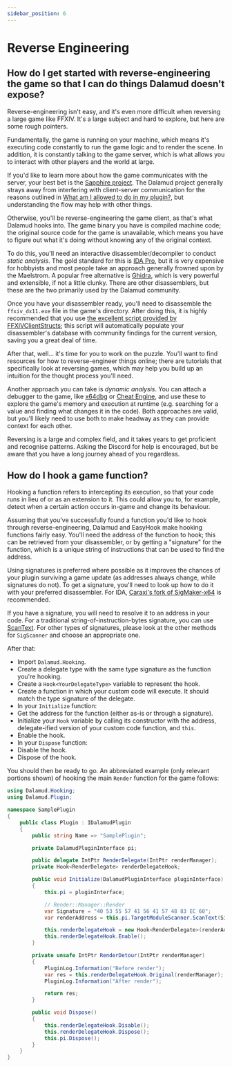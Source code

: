 ```yaml
---
sidebar_position: 6
---
```



# Reverse Engineering

<Construction />
<TOCInline toc={toc} />

## How do I get started with reverse-engineering the game so that I can do things Dalamud doesn't expose?

Reverse-engineering isn't easy, and it's even more difficult when reversing a
large game like FFXIV. It's a large subject and hard to explore, but here are
some rough pointers.

Fundamentally, the game is running on your machine, which means it's executing
code constantly to run the game logic and to render the scene. In addition, it
is constantly talking to the game server, which is what allows you to interact
with other players and the world at large.

If you'd like to learn more about how the game communicates with the server,
your best bet is the
[Sapphire project](https://github.com/SapphireServer/Sapphire). The Dalamud
project generally strays away from interfering with client-server communication
for the reasons outlined in
[What am I allowed to do in my plugin?](#q-what-am-i-allowed-to-do-in-my-plugin),
but understanding the flow may help with other things.

Otherwise, you'll be reverse-engineering the game client, as that's what Dalamud
hooks into. The game binary you have is compiled machine code; the original
source code for the game is unavailable, which means you have to figure out what
it's doing without knowing any of the original context.

To do this, you'll need an interactive disassembler/decompiler to conduct
_static analysis_. The gold standard for this is
[IDA Pro](https://hex-rays.com/ida-pro/), but it is very expensive for hobbyists
and most people take an approach generally frowned upon by the Maelstrom. A
popular free alternative is [Ghidra](https://ghidra-sre.org/), which is very
powerful and extensible, if not a little clunky. There are other disassemblers,
but these are the two primarily used by the Dalamud community.

Once you have your disassembler ready, you'll need to disassemble the
`ffxiv_dx11.exe` file in the game's directory. After doing this, it is highly
recommended that you use
[the excellent script provided by FFXIVClientStructs](https://github.com/aers/FFXIVClientStructs/tree/main/ida);
this script will automatically populate your disassembler's database with
community findings for the current version, saving you a great deal of time.

After that, well... it's time for you to work on the puzzle. You'll want to find
resources for how to reverse-engineer things online; there are tutorials that
specifically look at reversing games, which may help you build up an intuition
for the thought process you'll need.

Another approach you can take is _dynamic analysis_. You can attach a debugger
to the game, like [x64dbg](https://x64dbg.com/) or
[Cheat Engine](https://www.cheatengine.org/), and use these to explore the
game's memory and execution at runtime (e.g. searching for a value and finding
what changes it in the code). Both approaches are valid, but you'll likely need
to use both to make headway as they can provide context for each other.

Reversing is a large and complex field, and it takes years to get proficient and
recognise patterns. Asking the Discord for help is encouraged, but be aware that
you have a long journey ahead of you regardless.

## How do I hook a game function?

Hooking a function refers to intercepting its execution, so that your code runs
in lieu of or as an extension to it. This could allow you to, for example,
detect when a certain action occurs in-game and change its behaviour.

Assuming that you've successfully found a function you'd like to hook through
reverse-engineering, Dalamud and EasyHook make hooking functions fairly easy.
You'll need the address of the function to hook; this can be retrieved from your
disassembler, or by getting a "signature" for the function, which is a unique
string of instructions that can be used to find the address.

Using signatures is preferred where possible as it improves the chances of your
plugin surviving a game update (as addresses always change, while signatures do
not). To get a signature, you'll need to look up how to do it with your
preferred disassembler. For IDA,
[Caraxi's fork of SigMaker-x64](https://github.com/Caraxi/SigMaker-x64) is
recommended.

If you have a signature, you will need to resolve it to an address in your code.
For a traditional string-of-instruction-bytes signature, you can use
[ScanText](https://goatcorp.github.io/Dalamud/api/Dalamud.Game.SigScanner.html#Dalamud_Game_SigScanner_ScanText_System_String_).
For other types of signatures, please look at the other methods for `SigScanner`
and choose an appropriate one.

After that:

- Import `Dalamud.Hooking`.
- Create a delegate type with the same type signature as the function you're
  hooking.
- Create a `Hook<YourDelegateType>` variable to represent the hook.
- Create a function in which your custom code will execute. It should match the
  type signature of the delegate.
- In your `Initialize` function:
- Get the address for the function (either as-is or through a signature).
- Initialize your `Hook` variable by calling its constructor with the address,
  delegate-ified version of your custom code function, and `this`.
- Enable the hook.
- In your `Dispose` function:
- Disable the hook.
- Dispose of the hook.

You should then be ready to go. An abbreviated example (only relevant portions
shown) of hooking the main `Render` function for the game follows:

```c#
using Dalamud.Hooking;
using Dalamud.Plugin;

namespace SamplePlugin
{
    public class Plugin : IDalamudPlugin
    {
        public string Name => "SamplePlugin";

        private DalamudPluginInterface pi;

        public delegate IntPtr RenderDelegate(IntPtr renderManager);
        private Hook<RenderDelegate> renderDelegateHook;

        public void Initialize(DalamudPluginInterface pluginInterface)
        {
            this.pi = pluginInterface;

            // Render::Manager::Render
            var Signature = "40 53 55 57 41 56 41 57 48 83 EC 60";
            var renderAddress = this.pi.TargetModuleScanner.ScanText(Signature);

            this.renderDelegateHook = new Hook<RenderDelegate>(renderAddress, this.RenderDetour);
            this.renderDelegateHook.Enable();
        }

        private unsafe IntPtr RenderDetour(IntPtr renderManager)
        {
            PluginLog.Information("Before render");
            var res = this.renderDelegateHook.Original(renderManager);
            PluginLog.Information("After render");

            return res;
        }

        public void Dispose()
        {
            this.renderDelegateHook.Disable();
            this.renderDelegateHook.Dispose();
            this.pi.Dispose();
        }
    }
}
```

